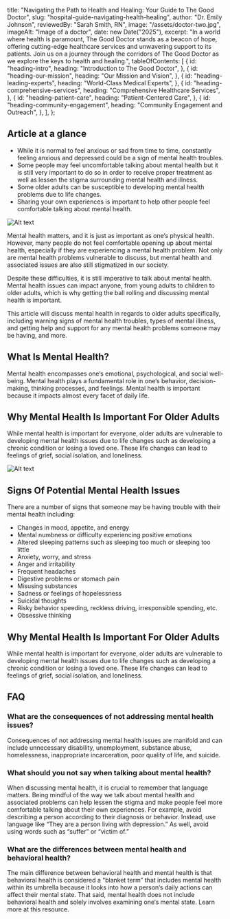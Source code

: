   title:
    "Navigating the Path to Health and Healing: Your Guide to The Good Doctor",
  slug: "hospital-guide-navigating-health-healing",
  author: "Dr. Emily Johnson",
  reviewedBy: "Sarah Smith, RN",
  image: "/assets/doctor-two.jpg",
  imageAlt: "Image of a doctor",
  date: new Date("2025"),
  excerpt:
    "In a world where health is paramount, The Good Doctor stands as a beacon of hope, offering cutting-edge healthcare services and unwavering support to its patients. Join us on a journey through the corridors of The Good Doctor as we explore the keys to health and healing.",
  tableOfContents: [
    {
      id: "heading-intro",
      heading: "Introduction to The Good Doctor",
    },
    {
      id: "heading-our-mission",
      heading: "Our Mission and Vision",
    },
    {
      id: "heading-leading-experts",
      heading: "World-Class Medical Experts",
    },
    {
      id: "heading-comprehensive-services",
      heading: "Comprehensive Healthcare Services",
    },
    {
      id: "heading-patient-care",
      heading: "Patient-Centered Care",
    },
    {
      id: "heading-community-engagement",
      heading: "Community Engagement and Outreach",
    },
  ],
};

## Article at a glance

- While it is normal to feel anxious or sad from time to time, constantly feeling anxious and depressed could be a sign of mental health troubles.
- Some people may feel uncomfortable talking about mental health but it is still very important to do so in order to receive proper treatment as well as lessen the stigma surrounding mental health and illness.
- Some older adults can be susceptible to developing mental health problems due to life changes.
- Sharing your own experiences is important to help other people feel comfortable talking about mental health.

![Alt text](/assets/doctor-five.jpg)

Mental health matters, and it is just as important as one&lsquo;s physical health. However, many people do not feel comfortable opening up about mental health, especially if they are experiencing a mental health problem. Not only are mental health problems vulnerable to discuss, but mental health and associated issues are also still stigmatized in our society.

Despite these difficulties, it is still imperative to talk about mental health. Mental health issues can impact anyone, from young adults to children to older adults, which is why getting the ball rolling and discussing mental health is important.

This article will discuss mental health in regards to older adults specifically, including warning signs of mental health troubles, types of mental illness, and getting help and support for any mental health problems someone may be having, and more.

## What Is Mental Health?

Mental health encompasses one&lsquo;s emotional, psychological, and social well-being. Mental health plays a fundamental role in one&lsquo;s behavior, decision-making, thinking processes, and feelings. Mental health is important because it impacts almost every facet of daily life.

## Why Mental Health Is Important For Older Adults

While mental health is important for everyone, older adults are vulnerable to developing mental health issues due to life changes such as developing a chronic condition or losing a loved one. These life changes can lead to feelings of grief, social isolation, and loneliness.

![Alt text](/assets/doctor-five.jpg)

## Signs Of Potential Mental Health Issues

There are a number of signs that someone may be having trouble with their mental health including:

- Changes in mood, appetite, and energy
- Mental numbness or difficulty experiencing positive emotions
- Altered sleeping patterns such as sleeping too much or sleeping too little
- Anxiety, worry, and stress
- Anger and irritability
- Frequent headaches
- Digestive problems or stomach pain
- Misusing substances
- Sadness or feelings of hopelessness
- Suicidal thoughts
- Risky behavior speeding, reckless driving, irresponsible spending, etc.
- Obsessive thinking

## Why Mental Health Is Important For Older Adults

While mental health is important for everyone, older adults are vulnerable to developing mental health issues due to life changes such as developing a chronic condition or losing a loved one. These life changes can lead to feelings of grief, social isolation, and loneliness.

## FAQ

### What are the consequences of not addressing mental health issues?

Consequences of not addressing mental health issues are manifold and can include unnecessary disability, unemployment, substance abuse, homelessness, inappropriate incarceration, poor quality of life, and suicide.

### What should you not say when talking about mental health?

When discussing mental health, it is crucial to remember that language matters. Being mindful of the way we talk about mental health and associated problems can help lessen the stigma and make people feel more comfortable talking about their own experiences. For example, avoid describing a person according to their diagnosis or behavior. Instead, use language like “They are a person living with depression.” As well, avoid using words such as “suffer” or “victim of.”

### What are the differences between mental health and behavioral health?

The main difference between behavioral health and mental health is that behavioral health is considered a “blanket term” that includes mental health within its umbrella because it looks into how a person&lsquo;s daily actions can affect their mental state. That said, mental health does not include behavioral health and solely involves examining one&lsquo;s mental state. Learn more at this resource.
